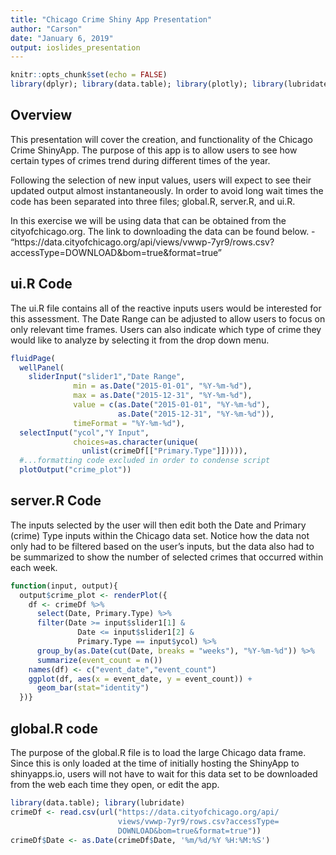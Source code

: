 ```yaml
---
title: "Chicago Crime Shiny App Presentation"
author: "Carson"
date: "January 6, 2019"
output: ioslides_presentation
---
```


```r
knitr::opts_chunk$set(echo = FALSE)
library(dplyr); library(data.table); library(plotly); library(lubridate)
```

## Overview
This presentation will cover the creation, and functionality of the Chicago Crime ShinyApp. The purpose of this app is to allow users to see how certain types of crimes trend during different times of the year. 

Following the selection of new input values, users will expect to see their updated output almost instantaneously. In order to avoid long wait times the code has been separated into three files; global.R, server.R, and ui.R. 

In this exercise we will be using data that can be obtained from the cityofchicago.org. The link to downloading the data can be found below.
- "https://data.cityofchicago.org/api/views/vwwp-7yr9/rows.csv?accessType=DOWNLOAD&bom=true&format=true"

## ui.R Code
The ui.R file contains all of the reactive inputs users would be interested for this assessment. The Date Range can be adjusted to allow users to focus on only relevant time frames. Users can also indicate which type of crime they would like to analyze by selecting it from the drop down menu. 
```r
fluidPage(
  wellPanel(
    sliderInput("slider1","Date Range", 
              min = as.Date("2015-01-01", "%Y-%m-%d"),
              max = as.Date("2015-12-31", "%Y-%m-%d"),
              value = c(as.Date("2015-01-01", "%Y-%m-%d"), 
                        as.Date("2015-12-31", "%Y-%m-%d")),
              timeFormat = "%Y-%m-%d"),
  selectInput("ycol","Y Input",
              choices=as.character(unique(
                unlist(crimeDf[["Primary.Type"]])))),
  #...formatting code excluded in order to condense script
  plotOutput("crime_plot"))
```

## server.R Code
The inputs selected by the user will then edit both the Date and Primary (crime) Type inputs within the Chicago data set. Notice how the data not only had to be filtered based on the user's inputs, but the data also had to be summarized to show the number of selected crimes that occurred within each week. 
```r
function(input, output){
  output$crime_plot <- renderPlot({
    df <- crimeDf %>%
      select(Date, Primary.Type) %>%
      filter(Date >= input$slider1[1] & 
               Date <= input$slider1[2] & 
               Primary.Type == input$ycol) %>%
      group_by(as.Date(cut(Date, breaks = "weeks"), "%Y-%m-%d")) %>%
      summarize(event_count = n())
    names(df) <- c("event_date","event_count")
    ggplot(df, aes(x = event_date, y = event_count)) + 
      geom_bar(stat="identity")
  })}
```

## global.R code
The purpose of the global.R file is to load the large Chicago data frame. Since this is only loaded at the time of initially hosting the ShinyApp to shinyapps.io, users will not have to wait for this data set to be downloaded from the web each time they open, or edit the app. 
```r
library(data.table); library(lubridate)
crimeDf <- read.csv(url("https://data.cityofchicago.org/api/
                        views/vwwp-7yr9/rows.csv?accessType=
                        DOWNLOAD&bom=true&format=true"))
crimeDf$Date <- as.Date(crimeDf$Date, '%m/%d/%Y %H:%M:%S')
```

